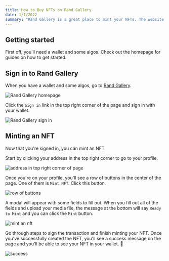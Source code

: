```yaml
---
title: How to Buy NFTs on Rand Gallery
date: 1/1/2022
summary: "Rand Gallery is a great place to mint your NFTs. The website has a very nice UI and it's very fast."
---
```


## Getting started

First off, you'll need a wallet and some algos. Check out the <Link href="/"><a>homepage</a></Link> for guides on how to get started.

## Sign in to Rand Gallery

When you have a wallet and some algos, go to <a href='https://www.randgallery.com' target='_blank' rel='noreferrer'>Rand Gallery</a>.

![Rand Gallery homepage](/uploads/how-to-mint-nfts-on-rand-gallery/rand-gallery-homepage.png)

Click the `Sign in` link in the top right corner of the page and sign in with your wallet.

![Rand Gallery sign in](/uploads/how-to-mint-nfts-on-rand-gallery/sign-in.png)


## Minting an NFT 

Now that you're signed in, you can mint an NFT. 

Start by clicking your address in the top right corner to go to your profile.

![address in top right corner of page](/uploads/how-to-mint-nfts-on-rand-gallery/top-right-corner.png)

Once you're on your profile, you'll see a row of buttons in the center of the page. One of them is `Mint NFT`. Click this button.

![row of buttons](/uploads/how-to-mint-nfts-on-rand-gallery/actions.png)

A modal will appear with some fields to fill out. When you fill out all of the fields and upload your media file, the message at the bottom will say `Ready to Mint` and you can click the `Mint` button.

![mint an nft](/uploads/how-to-mint-nfts-on-rand-gallery/mint.png)

Go through steps to sign the transaction and finish minting your NFT. Once you've successfully created the NFT, you'll see a success message on the page and you'll be able to see your NFT in your wallet. 🥳

![success](/uploads/how-to-mint-nfts-on-rand-gallery/success.png)
